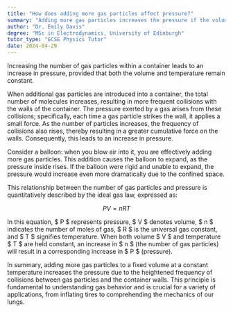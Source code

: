 ```yaml
---
title: "How does adding more gas particles affect pressure?"
summary: "Adding more gas particles increases the pressure if the volume and temperature are kept constant."
author: "Dr. Emily Davis"
degree: "MSc in Electrodynamics, University of Edinburgh"
tutor_type: "GCSE Physics Tutor"
date: 2024-04-29
---
```


Increasing the number of gas particles within a container leads to an increase in pressure, provided that both the volume and temperature remain constant.

When additional gas particles are introduced into a container, the total number of molecules increases, resulting in more frequent collisions with the walls of the container. The pressure exerted by a gas arises from these collisions; specifically, each time a gas particle strikes the wall, it applies a small force. As the number of particles increases, the frequency of collisions also rises, thereby resulting in a greater cumulative force on the walls. Consequently, this leads to an increase in pressure.

Consider a balloon: when you blow air into it, you are effectively adding more gas particles. This addition causes the balloon to expand, as the pressure inside rises. If the balloon were rigid and unable to expand, the pressure would increase even more dramatically due to the confined space.

This relationship between the number of gas particles and pressure is quantitatively described by the ideal gas law, expressed as:

$$
PV = nRT
$$

In this equation, $ P $ represents pressure, $ V $ denotes volume, $ n $ indicates the number of moles of gas, $ R $ is the universal gas constant, and $ T $ signifies temperature. When both volume $ V $ and temperature $ T $ are held constant, an increase in $ n $ (the number of gas particles) will result in a corresponding increase in $ P $ (pressure).

In summary, adding more gas particles to a fixed volume at a constant temperature increases the pressure due to the heightened frequency of collisions between gas particles and the container walls. This principle is fundamental to understanding gas behavior and is crucial for a variety of applications, from inflating tires to comprehending the mechanics of our lungs.
    